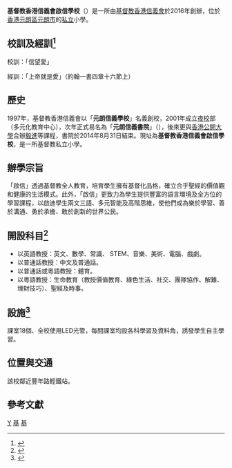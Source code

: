 {{Distinguish|基督教香港信義會元朗信義中學}}
{{Infobox School
| name = 基督教香港信義會啟信學校
| other_name = ELCHK Lutheran School
| image = [[File:ELCHK_Lutheran_School_after_repaint.jpg|280px]]
| caption = 基督教香港信義會啟信學校
| logo = 
| motto = 信望愛
| established = 2016年
| type = 基督教私立小學
| religion = 
| affiliation = 
| district = [[元朗區|元朗區]]
| grades = 
| president = 
| dean = 
| college = 
| house = 
| su = 
| sc = 
| cs = 
| faculty = 
| staff = 
| students = 
| athletics = 
| conference = 
| tree = 
| colors = 
| mascot = 
| magazine = 
| free_label = 
| free_text = 
| free_label2 = 
| free_text2 = 
| free_label3 = 
| free_text3 = 
| address = [[香港|香港]][[新界|新界]][[元朗|元朗]]安信街10號
| tel = 
| fax = 
| mail = 
| website = 
}}

'''基督教香港信義會啟信學校'''（{{lang-en|ELCHK Lutheran School}}）是一所由[[基督教|基督教]][[信義會|香港信義會]]於2016年創辦，位於[[香港|香港]][[元朗區|元朗區]][[元朗市中心|元朗市]]的[[私立中學|私立]]小學。

==校訓及經訓<ref>{{Cite web|title=校訓及經訓|url=https://elchkls.edu.hk/CustomPage/paragraphGroup.aspx?ct=customPage&webPageId=1&pageId=1&nnnid=3|accessdate=2019-09-02|author=|date=|format=|publisher=|language=中文|archive-date=2021-06-15|archive-url=https://web.archive.org/web/20210615151534/https://elchkls.edu.hk/CustomPage/paragraphGroup.aspx?ct=customPage&webPageId=1&pageId=1&nnnid=3|dead-url=no}}</ref>==
校訓：「信望愛」

經訓：「上帝就是愛」（約翰一書四章十六節上）

==歷史==
1997年，基督教香港信義會以「'''元朗信義學校'''」名義創校，2001年成立[[夜校|夜校]]部（多元化教育中心），次年正式易名為「'''元朗信義書院'''」（{{lang-en|ELCHK Yuen Long Lutheran College}}），後來更與[[香港公開大學|香港公開大學]]合辦[[毅進|毅進]]等課程，書院於2014年8月31日結束。現址為'''基督教香港信義會啟信學校'''，是一所基督教私立小學。

==辦學宗旨==
「啟信」透過基督教全人教育，培育學生擁有基督化品格，確立合乎聖經的價值觀和健康的生活模式。此外，「啟信」更致力為學生提供豐富的語言環境及全方位的學習課程，以啟迪學生兩文三語、多元智能及高階思維，使他們成為樂於學習、善於溝通、勇於承擔、敢於創新的世界公民。

==開設科目<ref>{{Cite web|title=開設科目|url=https://elchkls.edu.hk/CustomPage/openInIFrame.aspx?ct=customPage&webPageId=4&nnnid=6|accessdate=2019-09-02|author=|date=|format=|publisher=|language=中文|archive-date=2021-04-13|archive-url=https://web.archive.org/web/20210413154237/http://elchkls.edu.hk/CustomPage/openInIFrame.aspx?ct=customPage&webPageId=4&nnnid=6|dead-url=no}}</ref>==
*以英語教授：英文、數學、常識、 STEM、音樂、美術、電腦、戲劇。
*以普通話教授：中文及普通話。
*以普通話或粵語教授：體育。
*以粵語教授：生命教育（教授價值教育、綠色生活、社交、團隊協作、解難、理財技巧）、聖經及時事。

==設施<ref>{{Cite web|title=學校設施|url=https://elchkls.edu.hk/CustomPage/openInIFrame.aspx?ct=customPage&webPageId=4&nnnid=6|accessdate=2019-09-02|author=|date=|format=|publisher=|language=中文|archive-date=2021-04-13|archive-url=https://web.archive.org/web/20210413154237/http://elchkls.edu.hk/CustomPage/openInIFrame.aspx?ct=customPage&webPageId=4&nnnid=6|dead-url=no}}</ref>==
課室18個、全校使用LED光管，每間課室均設各科學習及資料角，誘發學生自主學習。

==位置與交通==
該校鄰近豐年路輕鐵站。

== 參考文獻 ==
[[Category:元朗區小學|Y]]
[[Category:香港私立學校|基]]
[[Category:香港基督教新教學校|基]]